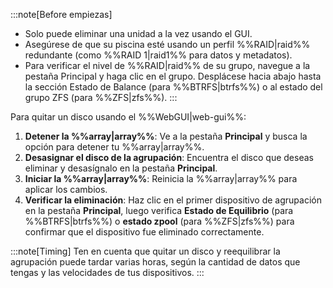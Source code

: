 :::note[Before empiezas]

- Solo puede eliminar una unidad a la vez usando el GUI.
- Asegúrese de que su piscina esté usando un perfil %%RAID|raid%% redundante (como %%RAID 1|raid1%% para datos y metadatos).
- Para verificar el nivel de %%RAID|raid%% de su grupo, navegue a la pestaña Principal y haga clic en el grupo. Desplácese hacia abajo hasta la sección Estado de Balance (para %%BTRFS|btrfs%%) o al estado del grupo ZFS (para %%ZFS|zfs%%).
  :::

Para quitar un disco usando el %%WebGUI|web-gui%%:

1. **Detener la %%array|array%%**: Ve a la pestaña **Principal** y busca la opción para detener tu %%array|array%%.
2. **Desasignar el disco de la agrupación**: Encuentra el disco que deseas eliminar y desasígnalo en la pestaña **Principal**.
3. **Iniciar la %%array|array%%**: Reinicia la %%array|array%% para aplicar los cambios.
4. **Verificar la eliminación**: Haz clic en el primer dispositivo de agrupación en la pestaña **Principal**, luego verifica **Estado de Equilibrio** (para %%BTRFS|btrfs%%) o **estado zpool** (para %%ZFS|zfs%%) para confirmar que el dispositivo fue eliminado correctamente.

:::note[Timing]
Ten en cuenta que quitar un disco y reequilibrar la agrupación puede tardar varias horas, según la cantidad de datos que tengas y las velocidades de tus dispositivos.
:::
